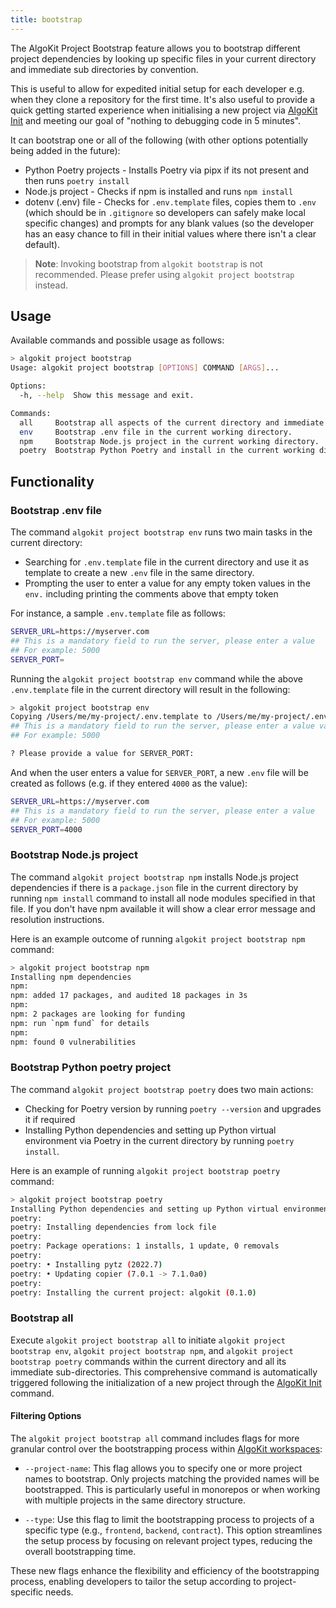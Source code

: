 ```yaml
---
title: bootstrap
---
```


The AlgoKit Project Bootstrap feature allows you to bootstrap different project dependencies by looking up specific files in your current directory and immediate sub directories by convention.

This is useful to allow for expedited initial setup for each developer e.g. when they clone a repository for the first time. It's also useful to provide a quick getting started experience when initialising a new project via [AlgoKit Init](/build/algokit/cli/features/init) and meeting our goal of "nothing to debugging code in 5 minutes".

It can bootstrap one or all of the following (with other options potentially being added in the future):

- Python Poetry projects - Installs Poetry via pipx if its not present and then runs `poetry install`
- Node.js project - Checks if npm is installed and runs `npm install`
- dotenv (.env) file - Checks for `.env.template` files, copies them to `.env` (which should be in `.gitignore` so developers can safely make local specific changes) and prompts for any blank values (so the developer has an easy chance to fill in their initial values where there isn't a clear default).

> **Note**: Invoking bootstrap from `algokit bootstrap` is not recommended. Please prefer using `algokit project bootstrap` instead.

## Usage

Available commands and possible usage as follows:

```sh
> algokit project bootstrap
Usage: algokit project bootstrap [OPTIONS] COMMAND [ARGS]...

Options:
  -h, --help  Show this message and exit.

Commands:
  all     Bootstrap all aspects of the current directory and immediate sub directories by convention.
  env     Bootstrap .env file in the current working directory.
  npm     Bootstrap Node.js project in the current working directory.
  poetry  Bootstrap Python Poetry and install in the current working directory.
```

## Functionality

### Bootstrap .env file

The command `algokit project bootstrap env` runs two main tasks in the current directory:

- Searching for `.env.template` file in the current directory and use it as template to create a new `.env` file in the same directory.
- Prompting the user to enter a value for any empty token values in the `env.` including printing the comments above that empty token

For instance, a sample `.env.template` file as follows:

```sh
SERVER_URL=https://myserver.com
## This is a mandatory field to run the server, please enter a value
## For example: 5000
SERVER_PORT=
```

Running the `algokit project bootstrap env` command while the above `.env.template` file in the current directory will result in the following:

```sh
> algokit project bootstrap env
Copying /Users/me/my-project/.env.template to /Users/me/my-project/.env and prompting for empty values
## This is a mandatory field to run the server, please enter a value value
## For example: 5000

? Please provide a value for SERVER_PORT:
```

And when the user enters a value for `SERVER_PORT`, a new `.env` file will be created as follows (e.g. if they entered `4000` as the value):

```sh
SERVER_URL=https://myserver.com
## This is a mandatory field to run the server, please enter a value
## For example: 5000
SERVER_PORT=4000
```

### Bootstrap Node.js project

The command `algokit project bootstrap npm` installs Node.js project dependencies if there is a `package.json` file in the current directory by running `npm install` command to install all node modules specified in that file. If you don't have npm available it will show a clear error message and resolution instructions.

Here is an example outcome of running `algokit project bootstrap npm` command:

```sh
> algokit project bootstrap npm
Installing npm dependencies
npm:
npm: added 17 packages, and audited 18 packages in 3s
npm:
npm: 2 packages are looking for funding
npm: run `npm fund` for details
npm:
npm: found 0 vulnerabilities
```

### Bootstrap Python poetry project

The command `algokit project bootstrap poetry` does two main actions:

- Checking for Poetry version by running `poetry --version` and upgrades it if required
- Installing Python dependencies and setting up Python virtual environment via Poetry in the current directory by running `poetry install`.

Here is an example of running `algokit project bootstrap poetry` command:

```sh
> algokit project bootstrap poetry
Installing Python dependencies and setting up Python virtual environment via Poetry
poetry:
poetry: Installing dependencies from lock file
poetry:
poetry: Package operations: 1 installs, 1 update, 0 removals
poetry:
poetry: • Installing pytz (2022.7)
poetry: • Updating copier (7.0.1 -> 7.1.0a0)
poetry:
poetry: Installing the current project: algokit (0.1.0)
```

### Bootstrap all

Execute `algokit project bootstrap all` to initiate `algokit project bootstrap env`, `algokit project bootstrap npm`, and `algokit project bootstrap poetry` commands within the current directory and all its immediate sub-directories. This comprehensive command is automatically triggered following the initialization of a new project through the [AlgoKit Init](/build/algokit/cli/features/init) command.

#### Filtering Options

The `algokit project bootstrap all` command includes flags for more granular control over the bootstrapping process within [AlgoKit workspaces](/build/algokit/cli/features/init#workspaces-vs-standalone-projects):

- `--project-name`: This flag allows you to specify one or more project names to bootstrap. Only projects matching the provided names will be bootstrapped. This is particularly useful in monorepos or when working with multiple projects in the same directory structure.

- `--type`: Use this flag to limit the bootstrapping process to projects of a specific type (e.g., `frontend`, `backend`, `contract`). This option streamlines the setup process by focusing on relevant project types, reducing the overall bootstrapping time.

These new flags enhance the flexibility and efficiency of the bootstrapping process, enabling developers to tailor the setup according to project-specific needs.
